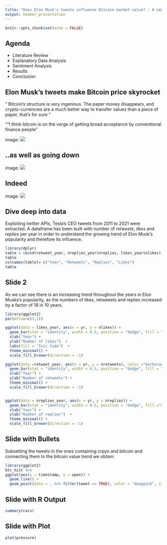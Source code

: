 ```yaml
---
title: "Does Elon Musk's tweets influence Bitcoin market value? : A sentiment anaylsis approach"
output: beamer_presentation
---
```


```r
knitr::opts_chunk$set(echo = FALSE)
```

## Agenda

- Literature Review
- Explanatory Data Analysis
- Sentiment Analysis
- Results
- Conclusion

## Elon Musk's tweets make Bitcoin price skyrocket

" Bitcoin’s structure is very ingenious. The paper money disappears, and crypto-currencies are a much better way to transfer values than a piece of paper, that’s for sure "

""I think bitcoin is on the verge of getting broad acceptance by conventional finance people"

image: ![](C:/Users/luigi/OneDrive - Politecnico di Milano/HEC/QuantMethod/Project/projjj/ProjectQuant/imageBitcoinMask.jpg)

## ..as well as going down

image: ![](C:/Users/luigi/OneDrive - Politecnico di Milano/HEC/QuantMethod/Project/projjj/ProjectQuant/notTesla.jpg)



## Indeed

image: ![](C:/Users/luigi/OneDrive - Politecnico di Milano/HEC/QuantMethod/Project/projjj/ProjectQuant/events_image.jpg)


## Dive deep into data

Exploiting twitter APIs, Tesla's CEO tweets from 2011 to 2021 were extracted. A dataframe has been built with number of *retweets*, *likes* and *replies* per year in order to understand the growing trend of Elon Musk's popularity and therefore its influence. 

```r
library(dplyr)
table = cbind(retweet_year, nreplies_year$nreplies, likes_year$nlikes)
table
colnames(table)= c("Year", "Retweets", "Replies", "Likes")
table
```


## Slide 2

As we can see there is an increasing trend throughout the years in Elon Musks's popularity, as the numbers of likes, retweeets and replies increased by a factor of 18 in 10 years.


```r
library(ggplot2)
par(mfrow=c(3,1))

ggplot(data = likes_year, aes(x = yr, y = nlikes)) + 
  geom_bar(stat = "identity", width = 0.5, position = "dodge", fill = "darkorange", color = "black") + 
  xlab("Year") +
  ylab("Number of likes")  +
  labs(fill = "Isic Code")  +  
  theme_minimal() + 
  scale_fill_brewer(direction = -1)

ggplot(data =retweet_year, aes(x = yr, y = nretweets), color ="darkorange") + 
  geom_bar(stat = "identity", width = 0.5, position = "dodge", fill = "dark green", color = "black") + 
  xlab("Year") +
  ylab("Number of retweets") +  
  theme_minimal() + 
  scale_fill_brewer(direction = -1)


ggplot(data = nreplies_year, aes(x = yr, y = nreplies)) + 
  geom_bar(stat = "identity", width = 0.5, position = "dodge", fill ="dark red", color ="black") + 
  xlab("Year") +
  ylab("Number of replies")  +  
  theme_minimal() + 
  scale_fill_brewer(direction = -1)
```


## Slide with Bullets
Subsetting the tweets in the ones containing crpyo and bitcoin and connecting them to the bitcoin value trend we obtain: 

```r
library(ggplot2)
btc_hist %>%
ggplot(aes(x = timestamp, y = open)) +
  geom_line() + 
  geom_point(data = . %>% filter(tweet == TRUE), color = "deeppink", size = 3)

```


## Slide with R Output

```r
summary(cars)
```

## Slide with Plot

```r
plot(pressure)
```

